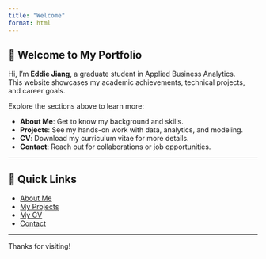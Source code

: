 ```yaml
---
title: "Welcome"
format: html
---
```


## 👋 Welcome to My Portfolio

Hi, I'm **Eddie Jiang**, a graduate student in Applied Business Analytics.  
This website showcases my academic achievements, technical projects, and career goals.

Explore the sections above to learn more:

- **About Me**: Get to know my background and skills.
- **Projects**: See my hands-on work with data, analytics, and modeling.
- **CV**: Download my curriculum vitae for more details.
- **Contact**: Reach out for collaborations or job opportunities.

---

## 🧭 Quick Links

- [About Me](about.qmd)
- [My Projects](projects.qmd)
- [My CV](cv.qmd)
- [Contact](contact.qmd)

---

Thanks for visiting!
